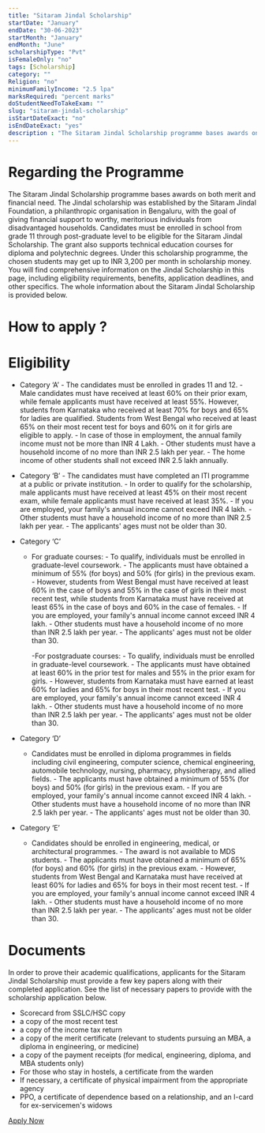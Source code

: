 ```yaml
---
title: "Sitaram Jindal Scholarship"
startDate: "January"
endDate: "30-06-2023"
startMonth: "January"
endMonth: "June"
scholarshipType: "Pvt"
isFemaleOnly: "no"
tags: [Scholarship]
category: ""
Religion: "no"
minimumFamilyIncome: "2.5 lpa"
marksRequired: "percent marks"
doStudentNeedToTakeExam: ""
slug: "sitaram-jindal-scholarship"
isStartDateExact: "no"
isEndDateExact: "yes"
description : "The Sitaram Jindal Scholarship programme bases awards on both merit and financial need."
---
```


# Regarding the Programme

The Sitaram Jindal Scholarship programme bases awards on both merit and financial need.
The Jindal scholarship was established by the Sitaram Jindal Foundation, a philanthropic organisation in Bengaluru, with the goal of giving financial support to worthy,
meritorious individuals from disadvantaged households. Candidates must be enrolled in school from grade 11 through post-graduate level to be eligible for the Sitaram Jindal Scholarship.
The grant also supports technical education courses for diploma and polytechnic degrees.
Under this scholarship programme, the chosen students may get up to INR 3,200 per month in scholarship money.
You will find comprehensive information on the Jindal Scholarship in this page, including eligibility requirements, benefits, application deadlines, and other specifics.
The whole information about the Sitaram Jindal Scholarship is provided below.

# How to apply ?

# Eligibility

- Category ‘A’ - The candidates must be enrolled in grades 11 and 12. - Male candidates must have received at least 60% on their prior exam, while female applicants must have received at least 55%. However, students from Karnataka who received at least 70% for boys and 65% for ladies are qualified. Students from West Bengal who received at least 65% on their most recent test for boys and 60% on it for girls are eligible to apply. - In case of those in employment, the annual family income must not be more than INR 4 Lakh. - Other students must have a household income of no more than INR 2.5 lakh per year. - The home income of other students shall not exceed INR 2.5 lakh annually.

- Category ‘B’ - The candidates must have completed an ITI programme at a public or private institution. - In order to qualify for the scholarship, male applicants must have received at least 45% on their most recent exam, while female applicants must have received at least 35%. - If you are employed, your family's annual income cannot exceed INR 4 lakh. - Other students must have a household income of no more than INR 2.5 lakh per year. - The applicants' ages must not be older than 30.

- Category ‘C’

  - For graduate courses: - To qualify, individuals must be enrolled in graduate-level coursework. - The applicants must have obtained a minimum of 55% (for boys) and 50% (for girls) in the previous exam. - However, students from West Bengal must have received at least 60% in the case of boys and 55% in the case of girls in their most recent test, while students from Karnataka must have received at least 65% in the case of boys and 60% in the case of females. - If you are employed, your family's annual income cannot exceed INR 4 lakh. - Other students must have a household income of no more than INR 2.5 lakh per year. - The applicants' ages must not be older than 30.

    -For postgraduate courses: - To qualify, individuals must be enrolled in graduate-level coursework. - The applicants must have obtained at least 60% in the prior test for males and 55% in the prior exam for girls. - However, students from Karnataka must have earned at least 60% for ladies and 65% for boys in their most recent test. - If you are employed, your family's annual income cannot exceed INR 4 lakh. - Other students must have a household income of no more than INR 2.5 lakh per year. - The applicants' ages must not be older than 30.

- Category ‘D’

  - Candidates must be enrolled in diploma programmes in fields including civil engineering, computer science, chemical engineering, automobile technology, nursing, pharmacy, physiotherapy, and allied fields. - The applicants must have obtained a minimum of 55% (for boys) and 50% (for girls) in the previous exam. - If you are employed, your family's annual income cannot exceed INR 4 lakh. - Other students must have a household income of no more than INR 2.5 lakh per year. - The applicants' ages must not be older than 30.

- Category ‘E’
  - Candidates should be enrolled in engineering, medical, or architectural programmes. - The award is not available to MDS students. - The applicants must have obtained a minimum of 65% (for boys) and 60% (for girls) in the previous exam. - However, students from West Bengal and Karnataka must have received at least 60% for ladies and 65% for boys in their most recent test. - If you are employed, your family's annual income cannot exceed INR 4 lakh. - Other students must have a household income of no more than INR 2.5 lakh per year. - The applicants' ages must not be older than 30.

# Documents

In order to prove their academic qualifications, applicants for the Sitaram Jindal Scholarship must provide a few key papers along with their completed application. See the list of necessary papers to provide with the scholarship application below.

- Scorecard from SSLC/HSC copy
- a copy of the most recent test
- a copy of the income tax return
- a copy of the merit certificate (relevant to students pursuing an MBA, a diploma in engineering, or medicine)
- a copy of the payment receipts (for medical, engineering, diploma, and MBA students only)
- For those who stay in hostels, a certificate from the warden
- If necessary, a certificate of physical impairment from the appropriate agency
- PPO, a certificate of dependence based on a relationship, and an I-card for ex-servicemen's widows

[Apply Now](https://www.sitaramjindalfoundation.org/scholarships-for-students-in-bangalore.php)

